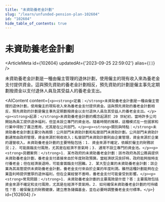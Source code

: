 ```yaml
---
title: "未資助養老金計劃"
slug: "/learn/unfunded-pension-plan-102604"
id: "102604"
hide_table_of_contents: true
---
```



# 未資助養老金計劃

<ArticleMeta id={102604} updatedAt={'2023-09-25 22:59:02'} alias={`[]`} />
<div className='border-solid border-b border-t-0 my-4 border-[var(--ifm-color-gray-300)]' />

未資助養老金計劃是一種由僱主管理的退休計劃，使用僱主的現有收入來為養老金支付提供資金。這與預先資助的養老金計劃相反，預先資助的計劃是僱主事先定期劃撥資金以支付退休人員及其受益人的養老金支出。

<AIContent content={`<p><strong>定義：</strong>未資助養老金計劃是一種由僱主管理的退休計劃，使用僱主的現有收入來為養老金支付提供資金。這與預先資助的養老金計劃相反，預先資助的計劃是僱主事先定期劃撥資金以支付退休人員及其受益人的養老金支出。</p><p><strong>起源：</strong>未資助養老金計劃的概念起源於 20 世紀初，當時許多公司開始為員工提供退休福利，但並未設立專門的資金池。隨着時間的推移，這種模式在一些國家和行業中得到了廣泛應用，尤其是在公共部門。</p><p><strong>類別與特點：</strong>未資助養老金計劃主要分為兩類：公共部門未資助計劃和私營部門未資助計劃。公共部門未資助計劃通常由政府管理，資金來源於税收收入；私營部門未資助計劃則由企業管理，資金來源於企業的運營收入。未資助養老金計劃的主要特點包括：1. 資金來源不確定，依賴於僱主的財務狀況；2. 可能面臨支付風險，尤其是在經濟不景氣時；3. 通常不設立專門的資金池。</p><p><strong>具體案例：</strong>1. 某市政府的未資助養老金計劃：該市政府為其公務員提供未資助養老金計劃，養老金支付直接來自於年度財政預算。當經濟狀況良好時，政府能夠按時支付養老金；但在經濟衰退時，可能會面臨支付困難。2. 某大型企業的未資助養老金計劃：該企業為其高管提供未資助養老金計劃，養老金支付來自於企業的年度利潤。雖然這種計劃能夠在企業盈利時提供豐厚的退休福利，但在企業經營不善時，養老金支付可能會受到影響。</p><p><strong>常見問題：</strong>1. 未資助養老金計劃的主要風險是什麼？答：主要風險包括資金來源不確定和支付風險，尤其是在經濟不景氣時。2. 如何確保未資助養老金計劃的可持續性？答：確保僱主的財務健康，建立應急儲備基金，並在必要時調整養老金支付標準。</p>`} id={102604} />
